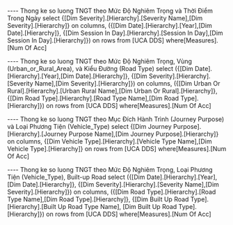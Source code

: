 ﻿---- Thong ke so luong TNGT theo Mức Độ Nghiêm Trọng và Thời Điểm Trong Ngày
select {[Dim Severity].[Hierarchy].[Severity Name],[Dim Severity].[Hierarchy]} on columns,
({[Dim Date].[Hierarchy].[Year],[Dim Date].[Hierarchy]},
{[Dim Session In Day].[Hierarchy].[Session In Day],[Dim Session In Day].[Hierarchy]}) on rows
from [UCA DDS]
where[Measures].[Num Of Acc]


---- Thong ke so luong TNGT theo Mức Độ Nghiêm Trọng, Vùng (Urban_or_Rural_Area), và Kiểu Đường (Road Type)
select ({[Dim Date].[Hierarchy].[Year],[Dim Date].[Hierarchy]},
{[Dim Severity].[Hierarchy].[Severity Name],[Dim Severity].[Hierarchy]}) on columns,
({[Dim Urban Or Rural].[Hierarchy].[Urban Rural Name],[Dim Urban Or Rural].[Hierarchy]},
{[Dim Road Type].[Hierarchy].[Road Type Name],[Dim Road Type].[Hierarchy]}) on rows
from [UCA DDS]
where[Measures].[Num Of Acc]

---- Thong ke so luong TNGT theo Mục Đích Hành Trình (Journey Purpose) và Loại Phương Tiện (Vehicle_Type)
select {[Dim Journey Purpose].[Hierarchy].[Journey Purpose Name],[Dim Journey Purpose].[Hierarchy]} on columns,
{[Dim Vehicle Type].[Hierarchy].[Vehicle Type Name],[Dim Vehicle Type].[Hierarchy]} on rows
from [UCA DDS]
where[Measures].[Num Of Acc]

---- Thong ke so luong TNGT theo Mức Độ Nghiêm Trọng, Loại Phương Tiện (Vehicle_Type), Built-up Road
select ({[Dim Date].[Hierarchy].[Year],[Dim Date].[Hierarchy]},
{[Dim Severity].[Hierarchy].[Severity Name],[Dim Severity].[Hierarchy]}) on columns,
({[Dim Road Type].[Hierarchy].[Road Type Name],[Dim Road Type].[Hierarchy]},
{[Dim Built Up Road Type].[Hierarchy].[Built Up Road Type Name], [Dim Built Up Road Type].[Hierarchy]}) on rows
from [UCA DDS]
where[Measures].[Num Of Acc]